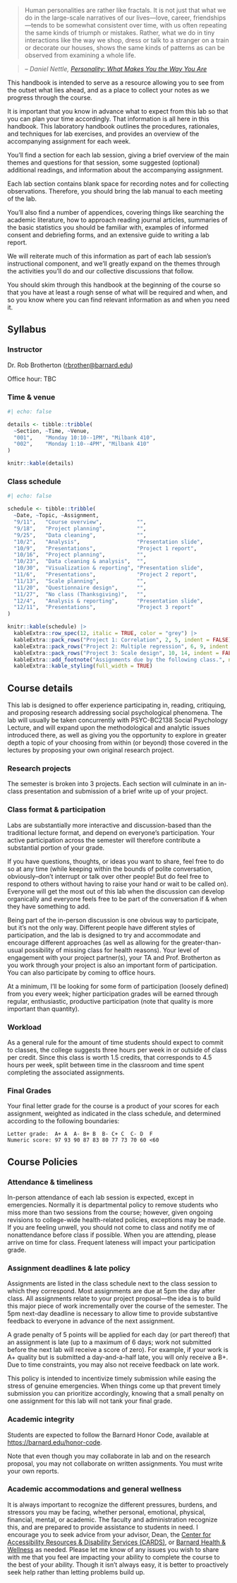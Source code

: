 

> Human personalities are rather like fractals. It is not just that what we do in the large-scale narratives of our lives—love, career, friendships—tends to be somewhat consistent over time, with us often repeating the same kinds of triumph or mistakes. Rather, what we do in tiny interactions like the way we shop, dress or talk to a stranger on a train or decorate our houses, shows the same kinds of patterns as can be observed from examining a whole life.

> -- <cite>Daniel Nettle, [Personality: What Makes You the Way You Are](http://www.columbia.edu/cgi-bin/cul/resolve?clio14146523)</cite>



This handbook is intended to serve as a resource allowing you to see from the outset what lies ahead, and as a place to collect your notes as we progress through the course.

It is important that you know in advance what to expect from this lab so that you can plan your time accordingly. That information is all here in this handbook. This laboratory handbook outlines the procedures, rationales, and techniques for lab exercises, and provides an overview of the accompanying assignment for each week. 

You’ll find a section for each lab session, giving a brief overview of the main themes and questions for that session, some suggested (optional) additional readings, and information about the accompanying assignment. 

Each lab section contains blank space for recording notes and for collecting observations. Therefore, you should bring the lab manual to each meeting of the lab.

You’ll also find a number of appendices, covering things like searching the academic literature, how to approach reading journal articles, summaries of the basic statistics you should be familiar with, examples of informed consent and debriefing forms, and an extensive guide to writing a lab report.

We will reiterate much of this information as part of each lab session's instructional component, and we'll greatly expand on the themes through the activities you'll do and our collective discussions that follow. 

You should skim through this handbook at the beginning of the course so that you have at least a rough sense of what will be required and when, and so you know where you can find relevant information as and when you need it.

## Syllabus {.unnumbered}

### Instructor

Dr. Rob Brotherton (<rbrother@barnard.edu>)

Office hour: TBC

### Time & venue

```r
#| echo: false

details <- tibble::tribble(
  ~Section, ~Time, ~Venue,
  "001",    "Monday 10:10--1PM", "Milbank 410",
  "002",    "Monday 1:10--4PM", "Milbank 410"
)

knitr::kable(details)
```


### Class schedule

```r
#| echo: false

schedule <- tibble::tribble(
  ~Date, ~Topic, ~Assignment,
  "9/11",   "Course overview",           "",
  "9/18",   "Project planning",          "",
  "9/25",   "Data cleaning",             "",
  "10/2",   "Analysis",                  "Presentation slide",
  "10/9",   "Presentations",             "Project 1 report",
  "10/16",  "Project planning",          "",
  "10/23",  "Data cleaning & analysis",  "",
  "10/30",  "Visualization & reporting", "Presentation slide",
  "11/6",   "Presentations",             "Project 2 report",
  "11/13",  "Scale planning",            "",
  "11/20",  "Questionnaire design",      "",
  "11/27",  "No class (Thanksgiving)",   "",
  "12/4",   "Analysis & reporting",      "Presentation slide",
  "12/11",  "Presentations",             "Project 3 report"
)

knitr::kable(schedule) |>
  kableExtra::row_spec(12, italic = TRUE, color = "grey") |>
  kableExtra::pack_rows("Project 1: Correlation", 2, 5, indent = FALSE) |>
  kableExtra::pack_rows("Project 2: Multiple regression", 6, 9, indent = FALSE) |>
  kableExtra::pack_rows("Project 3: Scale design", 10, 14, indent = FALSE) |>
  kableExtra::add_footnote("Assignments due by the following class.", notation = "symbol") |>
  kableExtra::kable_styling(full_width = TRUE)

```

## Course details

This lab is designed to offer experience participating in, reading, critiquing, and proposing research addressing social psychological phenomena. The lab will usually be taken concurrently with PSYC-BC2138 Social Psychology Lecture, and will expand upon the methodological and analytic issues introduced there, as well as giving you the opportunity to explore in greater depth a topic of your choosing from within (or beyond) those covered in the lectures by proposing your own original research project.


### Research projects

The semester is broken into 3 projects. Each section will culminate in an in-class presentation and submission of a brief write up of your project.



### Class format & participation

Labs are substantially more interactive and discussion-based than the traditional lecture format, and depend on everyone’s participation. Your active participation across the semester will therefore contribute a substantial portion of your grade. 

If you have questions, thoughts, or ideas you want to share, feel free to do so at any time (while keeping within the bounds of polite conversation, obviously--don't interrupt or talk over other people! But do feel free to respond to others without having to raise your hand or wait to be called on). Everyone will get the most out of this lab when the discussion can develop organically and everyone feels free to be part of the conversation if & when they have something to add.

Being part of the in-person discussion is one obvious way to participate, but it’s not the only way. Different people have different styles of participation, and the lab is designed to try and accommodate and encourage different approaches (as well as allowing for the greater-than-usual possibility of missing class for health reasons). Your level of engagement with your project partner(s), your TA and Prof. Brotherton as you work through your project is also an important form of participation. You can also participate by coming to office hours.

At a minimum, I’ll be looking for some form of participation (loosely defined) from you every week; higher participation grades will be earned through regular, enthusiastic, productive participation (note that quality is more important than quantity).



### Workload

As a general rule for the amount of time students should expect to commit to classes, the college suggests three hours per week in or outside of class per credit. Since this class is worth 1.5 credits, that corresponds to 4.5 hours per week, split between time in the classroom and time spent completing the associated assignments.


### Final Grades

Your final letter grade for the course is a product of your scores for each assignment, weighted as indicated in the class schedule, and determined according to the following boundaries:

    Letter grade:  A+ A  A-	B+ B  B- C+ C  C- D  F
    Numeric score: 97 93 90 87 83 80 77 73 70 60 <60




## Course Policies

### Attendance & timeliness

In-person attendance of each lab session is expected, except in emergencies. Normally it is departmental policy to remove students who miss more than two sessions from the course; however, given ongoing revisions to college-wide health-related policies, exceptions may be made. If you are feeling unwell, you should not come to class and notify me of nonattendance before class if possible. When you are attending, please arrive on time for class. Frequent lateness will impact your participation grade.

### Assignment deadlines & late policy

Assignments are listed in the class schedule next to the class session to which they correspond. Most assignments are due at 5pm the day after class. All assignments relate to your project proposal—the idea is to build this major piece of work incrementally over the course of the semester. The 5pm next-day deadline is necessary to allow time to provide substantive feedback to everyone in advance of the next assignment.

A grade penalty of 5 points will be applied for each day (or part thereof) that an assignment is late (up to a maximum of 6 days; work not submitted before the next lab will receive a score of zero). For example, if your work is A+ quality but is submitted a day-and-a-half late, you will only receive a B+. Due to time constraints, you may also not receive feedback on late work. 

This policy is intended to incentivize timely submission while easing the stress of genuine emergencies. When things come up that prevent timely submission you can prioritize accordingly, knowing that a small penalty on one assignment for this lab will not tank your final grade.

### Academic integrity

Students are expected to follow the Barnard Honor Code, available at <https://barnard.edu/honor-code>.

Note that even though you may collaborate in lab and on the research proposal, you may not collaborate on written assignments. You must write your own reports. 

### Academic accommodations and general wellness

It is always important to recognize the different pressures, burdens, and stressors you may be facing, whether personal, emotional, physical, financial, mental, or academic. The faculty and administration recognize this, and are prepared to provide assistance to students in need. I encourage you to seek advice from your advisor, Dean, the [Center for Accessibility Resources & Disability Services (CARDS)](https://barnard.edu/disability-services), or [Barnard Health & Wellness](https://barnard.edu/health-wellness) as needed. Please let me know of any issues you wish to share with me that you feel are impacting your ability to complete the course to the best of your ability. Though it isn’t always easy, it is better to proactively seek help rather than letting problems build up.


<style>
#title-block-header {
  text-align: center;
}

#title-block-header.quarto-title-block.default .quarto-title-meta {
  display: unset;
}
</style>

